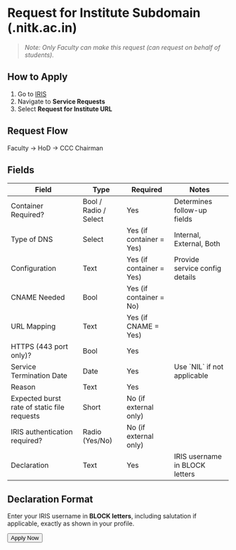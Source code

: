 
# Request for Institute Subdomain (.nitk.ac.in)


> *Note: Only Faculty can make this request (can request on behalf of students).*


## How to Apply

1. Go to [IRIS](https://iris.nitk.ac.in/)
2. Navigate to **Service Requests**
3. Select **Request for Institute URL**

## Request Flow

Faculty → HoD → CCC Chairman

## Fields

<Table>
  <Thead>
    <Tr>
      <Th>Field</Th>
      <Th>Type</Th>
      <Th>Required</Th>
      <Th>Notes</Th>
    </Tr>
  </Thead>
  <Tbody>
    <Tr>
      <Td>Container Required?</Td>
      <Td>Bool / Radio / Select</Td>
      <Td>Yes</Td>
      <Td>Determines follow-up fields</Td>
    </Tr>
    <Tr>
      <Td>Type of DNS</Td>
      <Td>Select</Td>
      <Td>Yes (if container = Yes)</Td>
      <Td>Internal, External, Both</Td>
    </Tr>
    <Tr>
      <Td>Configuration</Td>
      <Td>Text</Td>
      <Td>Yes (if container = Yes)</Td>
      <Td>Provide service config details</Td>
    </Tr>
    <Tr>
      <Td>CNAME Needed</Td>
      <Td>Bool</Td>
      <Td>Yes (if container = No)</Td>
      <Td></Td>
    </Tr>
    <Tr>
      <Td>URL Mapping</Td>
      <Td>Text</Td>
      <Td>Yes (if CNAME = Yes)</Td>
      <Td></Td>
    </Tr>
    <Tr>
      <Td>HTTPS (443 port only)?</Td>
      <Td>Bool</Td>
      <Td>Yes</Td>
      <Td></Td>
    </Tr>
    <Tr>
      <Td>Service Termination Date</Td>
      <Td>Date</Td>
      <Td>Yes</Td>
      <Td>Use `NIL` if not applicable</Td>
    </Tr>
    <Tr>
      <Td>Reason</Td>
      <Td>Text</Td>
      <Td>Yes</Td>
      <Td></Td>
    </Tr>
    <Tr>
      <Td>Expected burst rate of static file requests</Td>
      <Td>Short</Td>
      <Td>No (if external only)</Td>
      <Td></Td>
    </Tr>
    <Tr>
      <Td>IRIS authentication required?</Td>
      <Td>Radio (Yes/No)</Td>
      <Td>No (if external only)</Td>
      <Td></Td>
    </Tr>
    <Tr>
      <Td>Declaration</Td>
      <Td>Text</Td>
      <Td>Yes</Td>
      <Td>IRIS username in BLOCK letters</Td>
    </Tr>
  </Tbody>
</Table>

## Declaration Format

Enter your IRIS username in **BLOCK letters**, including salutation if applicable, exactly as shown in your profile.

<div className="mt-8 mb-10 flex justify-center">
  <Button href="https://iris.nitk.ac.in/requests/" size="lg" variant="auto">
    Apply Now
  </Button>
</div>
